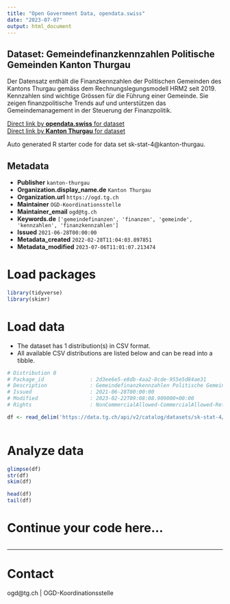 ```yaml
---
title: "Open Government Data, opendata.swiss"
date: "2023-07-07"
output: html_document
---
```


## Dataset: Gemeindefinanzkennzahlen Politische Gemeinden Kanton Thurgau

Der Datensatz enthält die Finanzkennzahlen der Politischen Gemeinden des Kantons Thurgau gemäss dem Rechnungslegungsmodell HRM2 seit 2019. Kennzahlen sind wichtige Grössen für die Führung einer Gemeinde. Sie zeigen finanzpolitische Trends auf und unterstützen das Gemeindemanagement in der Steuerung der Finanzpolitik.

[Direct link by **opendata.swiss** for dataset](https://opendata.swiss/de/dataset/gemeindefinanzkennzahlen-politische-gemeinden-kanton-thurgau)<br>
[Direct link by **Kanton Thurgau** for dataset](https://data.tg.ch/explore/dataset/sk-stat-4/)

Auto generated R starter code for data set sk-stat-4@kanton-thurgau.

## Metadata

- **Publisher** `kanton-thurgau`
- **Organization.display_name.de** `Kanton Thurgau`
- **Organization.url** `https://ogd.tg.ch`
- **Maintainer** `OGD-Koordinationsstelle`
- **Maintainer_email** `ogd@tg.ch`
- **Keywords.de** `['gemeindefinanzen', 'finanzen', 'gemeinde', 'kennzahlen', 'finanzkennzahlen']`
- **Issued** `2021-06-28T00:00:00`
- **Metadata_created** `2022-02-28T11:04:03.897851`
- **Metadata_modified** `2023-07-06T11:01:07.213474`


# Load packages

```r

library(tidyverse)
library(skimr)

```

# Load data

-   The dataset has 1 distribution(s) in CSV format.
-   All available CSV distributions are listed below and can be read into a tibble.

```r

# Distribution 0
# Package_id               : 2d3ee6e5-e8db-4aa2-8cde-955e5d84ae31
# Description              : Gemeindefinanzkennzahlen Politische Gemeinden Kanton Thurgau (csv)
# Issued                   : 2021-06-28T00:00:00
# Modified                 : 2023-02-22T09:08:08.909000+00:00
# Rights                   : NonCommercialAllowed-CommercialAllowed-ReferenceRequired

df <- read_delim('https://data.tg.ch/api/v2/catalog/datasets/sk-stat-4/exports/csv')



```

# Analyze data

```r

glimpse(df)
str(df)
skim(df)

head(df)
tail(df)

```

# Continue your code here...

```r

```

------------------------------------------------------------------------

# Contact

ogd@tg.ch | OGD-Koordinationsstelle
